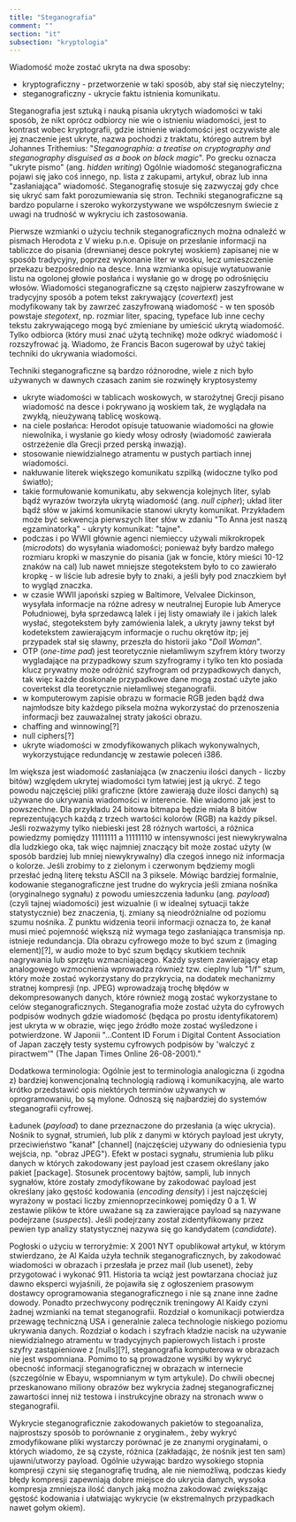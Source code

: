 ```yaml
---
title: "Steganografia"
comment: ""
section: "it"
subsection: "kryptologia"
---
```


Wiadomość może zostać ukryta na dwa sposoby:

- kryptograficzny - przetworzenie w taki sposób, aby stał się nieczytelny;
- steganograficzny - ukrycie faktu istnienia komunikatu.

Steganografia jest sztuką i nauką pisania ukrytych wiadomości w taki sposób, że nikt oprócz odbiorcy nie wie o istnieniu wiadomości, jest to kontrast wobec kryptografii, gdzie istnienie wiadomości jest oczywiste ale jej znaczenie jest ukryte, nazwa pochodzi z traktatu, którego autrem był Johannes Trithemius: "_Steganographia: a treatise on cryptography and steganography disguised as a book on black magic_". Po grecku oznacza "ukryte pismo" (ang. _hidden writing_)
Ogólnie wiadomość steganograficzna pojawi się jako coś innego, np. lista z zakupami, artykuł, obraz lub inna "zasłaniająca" wiadomość.
Steganografię stosuje się zazwyczaj gdy chce się ukryć sam fakt porozumiewania się stron.
Techniki steganograficzne są bardzo popularne i szeroko wykorzystywane we współczesnym świecie z uwagi na trudność w wykryciu ich zastosowania.

Pierwsze wzmianki o użyciu technik steganograficznych można odnaleźć w pismach Herodota z V wieku p.n.e. Opisuje on przesłanie informacji na tabliczce do pisania (drewnianej desce pokrytej woskiem) zapisanej nie w sposób tradycyjny, poprzez wykonanie liter w wosku, lecz umieszczenie przekazu bezpośrednio na desce. Inna wzmianka opisuje wytatuowanie listu na ogolonej głowie posłańca i wysłanie go w drogę po odrośnięciu włosów.
Wiadomości steganograficzne są często najpierw zaszyfrowane w tradycyjny sposób a potem tekst zakrywający (_covertext_) jest modyfikowany tak by zawrzeć zaszyfrowaną wiadomość - w ten sposób powstaje _stegotext_, np. rozmiar liter, spacing, typeface lub inne cechy tekstu zakrywającego mogą być zmieniane by umieścić ukrytą wiadomość. Tylko odbiorca (który musi znać użytą technikę) może odkryć wiadomość i rozszyfrować ją.
Wiadomo, że Francis Bacon sugerował by użyć takiej techniki do ukrywania wiadomości.

Techniki steganograficzne są bardzo różnorodne, wiele z nich było używanych w dawnych czasach zanim sie rozwinęły kryptosystemy

- ukryte wiadomości w tablicach woskowych, w starożytnej Grecji pisano wiadomość na desce i pokrywano ją woskiem tak, że wyglądała na zwykłą, nieużywaną tablicę woskową.
- na ciele posłańca: Herodot opisuje tatuowanie wiadomości na głowie niewolnika, i wysłanie go kiedy włosy odrosły (wiadomość zawierała ostrzeżenie dla Grecji przed perską inwazją).
- stosowanie niewidzialnego atramentu w pustych partiach innej wiadomości.
- nakłuwanie literek większego komunikatu szpilką (widoczne tylko pod światło);
- takie formułowanie komunikatu, aby sekwencja kolejnych liter, sylab bądź wyrazów tworzyła ukrytą wiadomość (ang. _null cipher_); układ liter bądź słów w jakimś komunikacie stanowi ukryty komunikat. Przykładem może być sekwencja pierwszych liter słów w zdaniu "To Anna jest naszą egzaminatorką" - ukryty komunikat: "tajne".
- podczas i po WWII głównie agenci niemieccy używali mikrokropek (_microdots_) do wysyłania wiadomości; ponieważ były bardzo małego rozmiaru kropki w maszynie do pisania (jak w foncie, który mieści 10-12 znaków na cal) lub nawet mniejsze stegotekstem było to co zawierało kropkę - w liście lub adresie były to znaki, a jeśli były pod znaczkiem był to wygląd znaczka.
- w czasie WWII japoński szpieg w Baltimore, Velvalee Dickinson, wysyłała informacje na różne adresy w neutralnej Europie lub Ameryce Południowej, była sprzedawcą lalek i jej listy omawiały ile i jakich lalek wysłać, stegotekstem były zamówienia lalek, a ukryty jawny tekst był kodetekstem zawierającym informacje o ruchu okrętów itp; jej przypadek stał się sławny, przeszła do historii jako "_Doll Woman_".
- OTP (_one-time pad_) jest teoretycznie niełamliwym szyfrem który tworzy wygladające na przypadkowy szum szyfrogramy i tylko ten kto posiada klucz prywatny może odróżnić szyfrogram od przypadkowych danych, tak więc każde doskonale przypadkowe dane mogą zostać użyte jako covertekst dla teoretycznie niełamliwej steganografii.
- w komputerowym zapisie obrazu w formacie RGB jeden bądź dwa najmłodsze bity każdego piksela można wykorzystać do przenoszenia informacji bez zauważalnej straty jakości obrazu.
- chaffing and winnowing[?]
- null ciphers[?]
- ukryte wiadomości w zmodyfikowanych plikach wykonywalnych, wykorzystujące redundancję w zestawie poleceń i386.

Im większa jest wiadomość zasłaniająca (w znaczeniu ilości danych - liczby bitów) względem ukrytej wiadomości tym łatwiej jest ją ukryć. Z tego powodu najczęściej pliki graficzne (które zawierają duże ilości danych) są używane do ukrywania wiadomości w interencie. Nie wiadomo jak jest to powszechne.
Dla przykładu 24 bitowa bitmapa będzie miała 8 bitów reprezentujących każdą z trzech wartości kolorów (RGB) na każdy piksel. Jeśli rozważymy tylko niebieski jest 28 różnych wartości, a różnica powiedzmy pomiędzy 11111111 a 11111110 w intensywności jest niewykrywalna dla ludzkiego oka, tak więc najmniej znaczący bit może zostać użyty (w sposób bardziej lub mniej niewykrywalny) dla czegoś innego niż informacja o kolorze. Jeśli zrobimy to z zielonym i czerwonym będziemy mogli przesłać jedną literę tekstu ASCII na 3 piksele.
Mówiąc bardziej formalnie, kodowanie steganograficzne jest trudne do wykrycia jeśli zmiana nośnika (oryginalnego sygnału) z powodu umieszczenia ładunku (ang. _payload_) (czyli tajnej wiadomości) jest wizualnie (i w idealnej sytuacji także statystycznie) bez znaczenia, tj. zmiany są nieodróżnialne od poziomu szumu nośnika.
Z punktu widzenia teorii informacji oznacza to, że kanał musi mieć pojemność większą niż wymaga tego zasłaniająca transmisja np. istnieje redundancja. Dla obrazu cyfrowego może to być szum z (imaging element)[?], w audio może to być szum będący skutkiem technik nagrywania lub sprzętu wzmacniającego. Każdy system zawierający etap analogowego wzmocnienia wprowadza również tzw. cieplny lub "1/f" szum, który może zostać wykorzystany do przykrycia, na dodatek mechanizmy stratnej kompresji (np. JPEG) wprowadzają trochę błędów w dekompresowanych danych, które również mogą zostać wykorzystane to celów steganograficznych.
Steganografia może zostać użyta do cyfrowych podpisów wodnych gdzie wiadomość (będąca po prostu identyfikatorem) jest ukryta w w obrazie, więc jego źródło może zostać wyśledzone i potwierdzone. W Japonii "...Content ID Forum i Digital Content Association of Japan zaczęły testy systemu cyfrowych podpisów by 'walczyć z piractwem'" (The Japan Times Online 26-08-2001)."

Dodatkowa terminologia:
Ogólnie jest to terminologia analogiczna (i zgodna z) bardziej konwencjonalną technologią radiową i komunikacyjną, ale warto krótko przedstawić opis niektórych terminów używanych w oprogramowaniu, bo są mylone. Odnoszą się najbardziej do systemów steganografii cyfrowej.

Ładunek (_payload_) to dane przeznaczone do przesłania (a więc ukrycia).
Nośnik to sygnał, strumień, lub plik z danymi w których payload jest ukryty, przeciwieństwo "kanał" [channel] (najczęściej używany do odniesienia typu wejścia, np. "obraz JPEG").
Efekt w postaci sygnału, strumienia lub pliku danych w których zakodowany jest payload jest czasem określany jako pakiet [package].
Stosunek procentowy bajtów, sampli, lub innych sygnałów, które zostały zmodyfikowane by zakodować payload jest określany jako gęstość kodowania (_encoding density_) i jest najczęściej wyrażony w postaci liczby zmiennoprzecinkowej pomiędzy 0 a 1.
W zestawie plików te które uważane są za zawierające payload są nazywane podejrzane (_suspects_).
Jeśli podejrzany został zidentyfikowany przez pewien typ analizy statystycznej nazywa się go kandydatem (_candidate_).

Pogłoski o użyciu w terroryźmie:
X 2001 NYT opublikował artykuł, w którym stwierdzano, że Al Kaida użyła technik steganograficznych, by zakodować wiadomości w obrazach i przesłała je przez mail (lub usenet), żeby przygotować i wykonać 911. Historia ta wciąż jest powtarzana chociaż juz dawno eksperci wyjaśnili, że pojawiła się z ogłoszeniem prasowym dostawcy oprogramowania steganograficznego i nie są znane inne żadne dowody.
Ponadto przechwycony podręcznik treningowy Al Kaidy czyni żadnej wzmianki na temat steganografii. Rozdział o komunikacji potwierdza przewagę techniczną USA i generalnie zaleca technologie niskiego poziomu ukrywania danych.
Rozdział o kodach i szyfrach kładzie nacisk na używanie niewidzialnego atramentu w tradycyjnych papierowych listach i proste szyfry zastąpieniowe z [nulls][?], steganografia komputerowa w obrazach nie jest wspomniana.
Pomimo to są prowadzone wysiłki by wykryć obecność informacji steganograficznej w obrazach w internecie (szczególnie w Ebayu, wspomnianym w tym artykule). Do chwili obecnej przeskanowano miliony obrazów bez wykrycia żadnej steganograficznej zawartości innej niż testowa i instrukcyjne obrazy na stronach www o steganografii.

Wykrycie steganograficznie zakodowanych pakietów to stegoanaliza, najprostszy sposób to porównanie z oryginałem., żeby wykryć zmodyfikowane pliki wystarczy porównać je ze znanymi oryginałami, o których wiadomo, że są czyste, różnica (zakładając, że nośnik jest ten sam) ujawni/utworzy payload.
Ogólnie używając bardzo wysokiego stopnia kompresji czyni się steganografię trudną, ale nie niemożliwą, podczas kiedy błędy kompresji zapewniają dobre miejsce do ukrycia danych, wysoka kompresja zmniejsza ilość danych jaką można zakodować zwiększając gęstość kodowania i ułatwiając wykrycie (w ekstremalnych przypadkach nawet gołym okiem).
